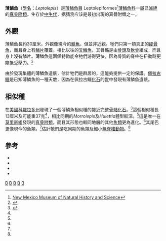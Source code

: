 {{Automatic Taxobox
| taxon = Leptolepis
| authority = [[路易士·阿格西|Agassiz]], 1832
| image = Leptolepis dubia cm4694.jpg
| fossil_range = {{fossilrange|242.0|112.6}}<ref name="TPBDBLeptolepis">{{Cite web |url=http://paleodb.org/cgi-bin/bridge.pl?action=checkTaxonInfo&taxon_no=35266&is_real_user=1 |title=存档副本 |accessdate=2009-12-01 |archive-date=2012-10-12 |archive-url=https://web.archive.org/web/20121012085746/http://paleodb.org/cgi-bin/bridge.pl?action=checkTaxonInfo&taxon_no=35266&is_real_user=1 |dead-url=no }}</ref>
| subdivision_ranks = [[種|種]]
| subdivision =
* ''L. africana''
* ''L. brodiei''
* ''L. bronni''
* ''L. valdensis''
}}

'''薄鱗魚'''（[[學名|學名]]：''Leptolepis''）是[[薄鱗魚目|薄鱗魚目]] Leptolepiformes<ref name="Order">[http://nmnaturalhistory.org/web/VW_LOCSpecimen.asp?Locality=1476 New Mexico Museum of Natural History and Science]{{dead link|date=十月 2017 |bot=InternetArchiveBot }}</ref>[[薄鱗魚科|薄鱗魚科]]一[[屬|屬]]已[[滅絕|滅絕]]的[[真骨附類|真骨附類]]。生存於[[中生代|中生代]]，据猜测应该是最初出現的真骨附類之一。

==外觀==
薄鱗魚長約30厘米，外觀像現今的[[鯡魚|鯡魚]]，但並非近親。牠們只第一類真正的[[硬骨魚|硬骨魚]]，而且身上有[[鱗片|鱗片]]覆蓋。相比以往的[[叉鱗魚|叉鱗魚]]，其骨骼是由[[骨頭|骨頭]]及[[軟骨|軟骨]]組成，而且身上沒有鱗片。薄鱗魚這兩個特徵能令牠們游得更快，因為骨質的脊柱在扭動時更能抵受壓力。<ref name=EoDP>{{cite book en|editor=Palmer, D|year=1999|title=The Marshall Illustrated Encyclopedia of Dinosaurs and Prehistoric Animals|publisher=Marshall Editions|location=London|page=39|id=ISBN 1-84028-152-9}}</ref>

由於發現集體的薄鱗魚遺骸，估計牠們是群居的，這能夠提供一定的保護。[[佩拉古鱷|佩拉古鱷]]是已知薄鱗魚的一種天敵，因為在佩拉古鱷[[化石|化石]]的[[胃|胃]]中發現有薄鱗魚遺骸。

==相似種==
在[[美國|美國]][[科羅拉多州|科羅拉多州]]發現了一個薄鱗魚相似種的接近完整[[骨骼|骨骼]][[化石|化石]]。<ref name="foster-Leptolepis">{{Cite book en|author=Foster, J|year=2007|chapter=cf. ''Leptolepis''|title=Jurassic West: The Dinosaurs of the Morrison Formation and Their World|publisher=Indiana University Press|pages=135}}</ref>這個相似種長13厘米及可能重37克<ref name="foster-Leptolepis" />，相比同期的''Morrolepis''及''Hulettia''體型較深。<ref name="foster-Leptolepis"/>這是唯一在[[莫里遜組|莫里遜組]]發現的[[真骨附類|真骨附類]]，而且其形態也較同地層的其他[[魚類|魚類]]更為進化。<ref name="foster-Leptolepis"/>其尾巴更像現今的魚類。<ref name="foster-Leptolepis" />估計牠們是吃同期的魚類及細小[[無脊椎動物|無脊椎動物]]。<ref name="foster-Leptolepis"/>

==參考==
{{reflist}}
*{{cite journal en|last=Silva Santos|first=R.|date=1958|title=Leptolepis diasii, novo peixe fo´ssil da Serra do Araripe, Brasil|journal=Boletim da Divisa˜o de Geologia e Mineralogia do Departamento Nacional de Produc¸a˜o Mineral, Notas Preliminares|publisher=Departamento Nacional de Produc¸a˜o Mineral|location=Brazil|volume=108|pages=1–15}}
*{{cite book en|last=Maisey|first=J.|title=Santana fossils, an illustrated atlas|publisher=T.F.H. Publications|location=Neptune City, New Jersey, USA|date=1991}}
*{{cite journal en|last=Silva Santos|first=R.|date=1995|title=Santanichthys, novo epı´teto gene´rico para Leptolepis diasii Silva Santos, 1958 (Pisces, Teleostei) da Formac¸a˜o Santana (Aptiano), Bacia do Araripe, NE do Brasil|journal=Anais da Academia Brasileira de Cieˆncias|publisher= Academia Brasileira de Cieˆncias|location=Brazil|volume=67|pages=249-258}}
*{{cite journal en|last=Filleul|first=Arnaud|coauthors=John G. Maisey|date=2004-10-28|title=Redescription of Santanichthys diasii (Otophysi, Characiformes) from the Albian of the Santana Formation and Comments on Its Implications for Otophysan Relationships|journal=American Museum Novitates|publisher=American Museum of Natural History|location=New York, NY, USA|volume=3455|accessdate=2009-01-15}}
{{Teleosteomorpha|C.}}
{{Taxonbar}}
[[Category:薄鱗魚科|B]]
[[Category:三疊紀魚類|B]]
[[Category:侏羅紀魚類|B]]
[[Category:白堊紀魚類|B]]
[[Category:_1832年描述的分类群|B]]